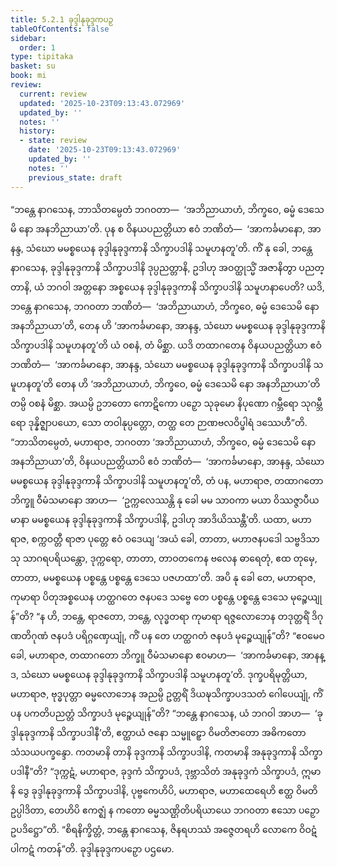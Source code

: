 ```yaml
---
title: 5.2.1 ခုဒ္ဒါနုခုဒ္ဒကပဉှ
tableOfContents: false
sidebar:
  order: 1
type: tipitaka
basket: su
book: mi
review:
  current: review
  updated: '2025-10-23T09:13:43.072969'
  updated_by: ''
  notes: ''
  history:
  - state: review
    date: '2025-10-23T09:13:43.072969'
    updated_by: ''
    notes: ''
    previous_state: draft
---
```



<ReviewStatus review={frontmatter.review} showDetails={true} />

<HypothesisAnnotation frontmatter={frontmatter} />

<DynamicBreadcrumb />

<Division number="130" book="mi" e="ch" v="28">

<Paragraph number="677" book="mi">
“ဘန္တေ နာဂသေန, ဘာသိတမ္ပေတံ ဘဂဝတာ—  ‘အဘိညာယာဟံ, ဘိက္ခဝေ, ဓမ္မံ ဒေသေမိ နော အနဘိညာယာ’တိ. ပုန စ ဝိနယပညတ္တိယာ ဧဝံ ဘဏိတံ—  ‘အာကင်္ခမာနော, အာနန္ဒ, သံဃော မမစ္စယေန ခုဒ္ဒါနုခုဒ္ဒကာနိ သိက္ခာပဒါနိ သမူဟနတူ’တိ. ကိံ နု ခေါ, ဘန္တေ နာဂသေန, ခုဒ္ဒါနုခုဒ္ဒကာနိ သိက္ခာပဒါနိ ဒုပ္ပညတ္တာနိ, ဥဒါဟု အဝတ္ထုသ္မိံ အဇာနိတွာ ပညတ္တာနိ, ယံ ဘဂဝါ အတ္တနော အစ္စယေန ခုဒ္ဒါနုခုဒ္ဒကာနိ သိက္ခာပဒါနိ သမူဟနာပေတိ? ယဒိ, ဘန္တေ နာဂသေန, ဘဂဝတာ ဘဏိတံ—  ‘အဘိညာယာဟံ, ဘိက္ခဝေ, ဓမ္မံ ဒေသေမိ နော အနဘိညာယာ’တိ, တေန ဟိ ‘အာကင်္ခမာနော, အာနန္ဒ, သံဃော မမစ္စယေန ခုဒ္ဒါနုခုဒ္ဒကာနိ သိက္ခာပဒါနိ သမူဟနတူ’တိ ယံ ဝစနံ, တံ မိစ္ဆာ. ယဒိ တထာဂတေန ဝိနယပညတ္တိယာ ဧဝံ ဘဏိတံ—  ‘အာကင်္ခမာနော, အာနန္ဒ, သံဃော မမစ္စယေန ခုဒ္ဒါနုခုဒ္ဒကာနိ သိက္ခာပဒါနိ သမူဟနတူ’တိ တေန ဟိ ‘အဘိညာယာဟံ, ဘိက္ခဝေ, ဓမ္မံ ဒေသေမိ နော အနဘိညာယာ’တိ တမ္ပိ ဝစနံ မိစ္ဆာ. အယမ္ပိ ဥဘတော ကောဋိကော ပဉှော သုခုမော နိပုဏော ဂမ္ဘီရော သုဂမ္ဘီရော ဒုန္နိဇ္ဈာပယော, သော တဝါနုပ္ပတ္တော, တတ္ထ တေ ဉာဏဗလဝိပ္ဖါရံ ဒဿေဟီ”တိ.
</Paragraph>

<Paragraph number="678" book="mi">
“ဘာသိတမ္ပေတံ, မဟာရာဇ, ဘဂဝတာ ‘အဘိညာယာဟံ, ဘိက္ခဝေ, ဓမ္မံ ဒေသေမိ နော အနဘိညာယာ’တိ, ဝိနယပညတ္တိယာပိ ဧဝံ ဘဏိတံ—  ‘အာကင်္ခမာနော, အာနန္ဒ, သံဃော မမစ္စယေန ခုဒ္ဒါနုခုဒ္ဒကာနိ သိက္ခာပဒါနိ သမူဟနတူ’တိ, တံ ပန, မဟာရာဇ, တထာဂတော ဘိက္ခူ ဝီမံသမာနော အာဟ—  ‘ဥက္ကလေဿန္တိ နု ခေါ မမ သာဝကာ မယာ ဝိဿဇ္ဇာပီယမာနာ မမစ္စယေန ခုဒ္ဒါနုခုဒ္ဒကာနိ သိက္ခာပဒါနိ, ဥဒါဟု အာဒိယိဿန္တီ’တိ.
</Paragraph>

<Paragraph number="679" book="mi">
ယထာ, မဟာရာဇ, စက္ကဝတ္တီ ရာဇာ ပုတ္တေ ဧဝံ ဝဒေယျ ‘အယံ ခေါ, တာတာ, မဟာဇနပဒေါ သဗ္ဗဒိသာသု သာဂရပရိယန္တော, ဒုက္ကရော, တာတာ, တာဝတကေန ဗလေန ဓာရေတုံ, ဧထ တုမှေ, တာတာ, မမစ္စယေန ပစ္စန္တေ ပစ္စန္တေ ဒေသေ ပဇဟထာ’တိ. အပိ နု ခေါ တေ, မဟာရာဇ, ကုမာရာ ပိတုအစ္စယေန ဟတ္ထဂတေ ဇနပဒေ သဗ္ဗေ တေ ပစ္စန္တေ ပစ္စန္တေ ဒေသေ မုဉ္စေယျုန်”တိ? “န ဟိ, ဘန္တေ, ရာဇတော, ဘန္တေ, လုဒ္ဓတရာ ကုမာရာ ရဇ္ဇလောဘေန တဒုတ္တရိံ ဒိဂုဏတိဂုဏံ ဇနပဒံ ပရိဂ္ဂဏှေယျုံ, ကိံ ပန တေ ဟတ္ထဂတံ ဇနပဒံ မုဉ္စေယျုန်”တိ? “ဧဝမေဝ ခေါ, မဟာရာဇ, တထာဂတော ဘိက္ခူ ဝီမံသမာနော ဧဝမာဟ—  ‘အာကင်္ခမာနော, အာနန္ဒ, သံဃော မမစ္စယေန ခုဒ္ဒါနုခုဒ္ဒကာနိ သိက္ခာပဒါနိ သမူဟနတူ’တိ. ဒုက္ခပရိမုတ္တိယာ, မဟာရာဇ, ဗုဒ္ဓပုတ္တာ ဓမ္မလောဘေန အညမ္ပိ ဥတ္တရိံ ဒိယဍ္ဎသိက္ခာပဒသတံ ဂေါပေယျုံ, ကိံ ပန ပကတိပညတ္တံ သိက္ခာပဒံ မုဉ္စေယျုန်”တိ?
</Paragraph>

<Paragraph number="680" book="mi">
“ဘန္တေ နာဂသေန, ယံ ဘဂဝါ အာဟ—  ‘ခုဒ္ဒါနုခုဒ္ဒကာနိ သိက္ခာပဒါနီ’တိ, ဧတ္ထာယံ ဇနော သမ္မူဠှော ဝိမတိဇာတော အဓိကတော သံသယပက္ခန္ဒော. ကတမာနိ တာနိ ခုဒ္ဒကာနိ သိက္ခာပဒါနိ, ကတမာနိ အနုခုဒ္ဒကာနိ သိက္ခာပဒါနီ”တိ? “ဒုက္ကဋံ, မဟာရာဇ, ခုဒ္ဒကံ သိက္ခာပဒံ, ဒုဗ္ဘာသိတံ အနုခုဒ္ဒကံ သိက္ခာပဒံ, ဣမာနိ ဒွေ ခုဒ္ဒါနုခုဒ္ဒကာနိ သိက္ခာပဒါနိ, ပုဗ္ဗကေဟိပိ, မဟာရာဇ, မဟာထေရေဟိ ဧတ္ထ ဝိမတိ ဥပ္ပါဒိတာ, တေဟိပိ ဧကဇ္ဈံ န ကတော ဓမ္မသဏ္ဌိတိပရိယာယေ ဘဂဝတာ ဧသော ပဉှော ဥပဒိဋ္ဌော”တိ. “စိရနိက္ခိတ္တံ, ဘန္တေ နာဂသေန, ဇိနရဟဿံ အဇ္ဇေတရဟိ လောကေ ဝိဝဋံ ပါကဋံ ကတန်”တိ.

</Paragraph>
</Division>

<Paragraph number="681" type="center" book="mi">
ခုဒ္ဒါနုခုဒ္ဒကပဉှော ပဌမော.
</Paragraph>